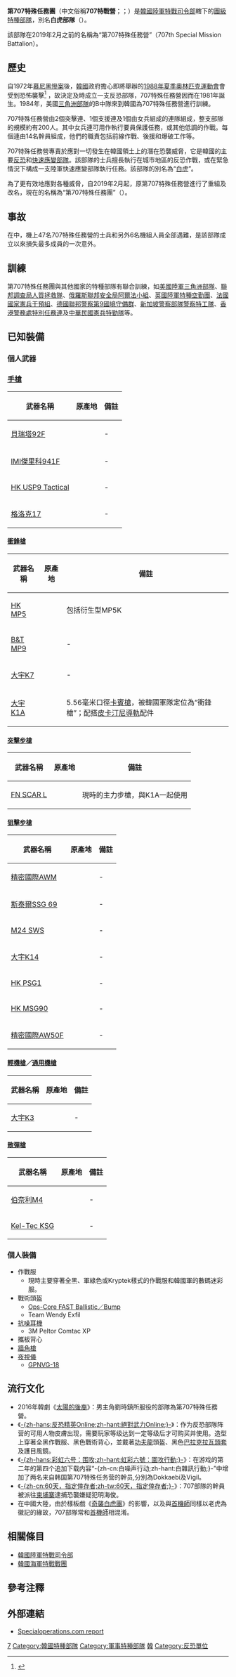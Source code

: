 {{Distinguish|白虎团}}
{{NoteTA
|G1=Firearms
|G2=Military
|G3=長度單位
|G4=地區用語
|G5=地名
|G6=Games
}}
{{Infobox Military Unit
|unit_name= 第707特殊任務團
|image= File:2012.4.13 대테러팀 종합FTX (7368111994).jpg
|image_size = 300px
|caption=第707特殊任務營，攝於2012年4月。
|country= {{flag|ROK}}
|allegiance=
|branch= [[File:Flag_of_the_Army_of_the_Republic_of_Korea.svg|24px]] [[韓國陸軍|韓國陸軍]]
|type= [[特種部隊|特種部隊]]
|dates= 1981年—
|specialization= [[反恐|反恐]]、[[特種作戰|特種作戰]]、非對稱作戰
|command_structure= [[韓國陸軍特戰司令部|陸軍特戰司令部]]
|size= 約200人
|current_commander=
|garrison= [[京畿道|京畿道]][[城南市|城南市]]
|ceremonial_chief=
|nickname= 白虎部隊（{{lang|ko|백호부대}}）
|motto= 
|colors=
|march=
|battles=
|notable_commanders=
|anniversaries=
|decorations=
|identification_symbol=
|identification_symbol_label=
}}

'''第707特殊任務團'''（中文俗稱'''707特戰營'''；{{Kor|諺='''제707특수임무단'''|漢=第707特殊任務團|附=無義文字}}；{{Lang-en|'''707th Special Mission  Group'''}}）是[[韓國陸軍特戰司令部|韓國陸軍特戰司令部]]轄下的[[團_(軍隊)|團級]][[特種部隊|特種部隊]]，別名'''白虎部隊'''（{{lang|ko|'''백호부대'''}}）。

該部隊在2019年2月之前的名稱為“第707特殊任務營”（707th Special Mission Battalion）。

== 歷史 ==
自1972年[[慕尼黑慘案|慕尼黑慘案]]後，[[韓國|韓國]]政府擔心即將舉辦的[[1988年夏季奧林匹克運動會|1988年夏季奧林匹克運動會]]會受到恐怖襲擊<ref>{{cite news|url=https://www.hk01.com/%E9%9F%93%E8%BF%B7/196655/sketch-%E6%9D%8E%E6%9D%B1%E5%81%A5%E5%AE%8B%E4%BB%B2%E5%9F%BA%E9%83%BD%E4%BF%82%E7%89%B9%E7%A8%AE%E9%83%A8%E9%9A%8A%E5%87%BA%E8%BA%AB-%E7%99%BD%E8%99%8E%E8%A8%93%E7%B7%B4-%E5%96%AA%E9%81%8E%E9%A3%9B%E8%99%8E|title=《Sketch》李東健宋仲基都係特種部隊出身　「白虎訓練」喪過飛虎|publisher=香港01|author=沈洛嘉|date=2018-06-07|accessdate=2019-08-07}}</ref>
，故決定及時成立一支反恐部隊，707特殊任務營因而在1981年誕生。1984年，美國[[三角洲部隊|三角洲部隊]]的B中隊來到韓國為707特殊任務營進行訓練。

707特殊任務營由2個突擊連、1個支援連及1個由女兵組成的連隊組成，整支部隊的規模約有200人。其中女兵連可用作執行要員保護任務，或其他低調的作戰。每個連由14名幹員組成，他們的職責包括前線作戰、後援和爆破工作等。

707特殊任務營專責於應對一切發生在韓國領土上的潛在恐襲威脅，它是韓國的主要[[反恐|反恐]]和[[快速應變部隊|快速應變部隊]]。該部隊的士兵擅長執行在城市地區的反恐作戰，或在緊急情況下構成一支陸軍快速應變部隊執行任務。該部隊的別名為“[[白虎|白虎]]”。

為了更有效地應對各種威脅，自2019年2月起，原第707特殊任務營進行了重組及改名，現在的名稱為“第707特殊任務團”（{{lang-ko|제707특수임무단}}）。

==事故==
在{{tsl|en|February 1982 Korean Air Force C-123 accident|1982年韓國空軍C-123事故}}中，機上47名707特殊任務營的士兵和另外6名機組人員全部遇難，是該部隊成立以來損失最多成員的一次意外。

== 訓練 ==
第707特殊任務團與其他國家的特種部隊有聯合訓練，如[[美國陸軍|美國陸軍]][[三角洲部隊|三角洲部隊]]、[[聯邦調查局|聯邦調查局]][[人質拯救隊|人質拯救隊]]、[[俄羅斯聯邦安全局|俄羅斯聯邦安全局]][[阿爾法小組|阿爾法小組]]、[[英國陸軍|英國陸軍]][[特種空勤團|特種空勤團]]、[[法國|法國]][[國家憲兵干預組|國家憲兵干預組]]、[[德國聯邦警察第九國境守備隊|德國聯邦警察第9國境守備群]]、[[新加坡警察部隊|新加坡警察部隊]][[警察特工隊|警察特工隊]]、[[香港警務處|香港警務處]][[特別任務連|特別任務連]]及[[中華民國|中華民國]][[憲兵特勤隊|憲兵特勤隊]]等。

== 已知裝備 ==

===個人武器===

=== [[手槍|手槍]] ===
{| border="1" cellpadding="4" cellspacing="0" style="margin: 1em 1em 1em 0; background: #f9f9f9; border: 1px #aaa solid; border-collapse: collapse; font-size: 95%;"
|-
! 武器名稱
! 原產地
! 備註
|-
|[[貝瑞塔92手槍|貝瑞塔92F]]||{{flag|Italy}}||-
|-
|[[IWI傑里科941半自動手槍|IMI傑里科941F]]||{{flag|Israel}}||-
|-
|[[HK_USP手槍|HK USP9 Tactical]]||{{flag|Germany}}||-
|-
|[[格洛克17|格洛克17]]||{{flag|Austria}}||-
|}

==== [[衝鋒槍|衝鋒槍]] ====
{| border="1" cellpadding="4" cellspacing="0" style="margin: 1em 1em 1em 0; background: #f9f9f9; border: 1px #aaa solid; border-collapse: collapse; font-size: 95%;"
|-
! 武器名稱
! 原產地
! 備註
|-
|[[HK_MP5衝鋒槍|HK MP5]]||{{flag|Germany}}||包括衍生型MP5K
|-
|[[B&T_MP9戰術衝鋒槍|B&T MP9]]||{{flag|Switzerland}}||-
|-
|[[大宇K7衝鋒槍|大宇K7]]||{{flag|South Korea}}||-
|-
|[[K1卡賓槍|大宇K1A]]||{{flag|South Korea}}||5.56毫米口徑[[卡賓槍|卡賓槍]]，被韓國軍隊定位為“衝鋒槍”；配搭[[皮卡汀尼導軌|皮卡汀尼導軌]]配件
|}

==== [[突擊步槍|突擊步槍]] ====
{| border="1" cellpadding="4" cellspacing="0" style="margin: 1em 1em 1em 0; background: #f9f9f9; border: 1px #aaa solid; border-collapse: collapse; font-size: 95%;"
|-
! 武器名稱
! 原產地
! 備註
|-
|[[FN_SCAR突擊步槍|FN SCAR L]]||{{flag|Belgium}}||現時的主力步槍，與K1A一起使用
|}

==== [[狙擊步槍|狙擊步槍]] ====
{| border="1" cellpadding="4" cellspacing="0" style="margin: 1em 1em 1em 0; background: #f9f9f9; border: 1px #aaa solid; border-collapse: collapse; font-size: 95%;"
|-
! 武器名稱
! 原產地
! 備註
|-
|[[精密國際AWM狙擊步槍|精密國際AWM]]||{{flag|UK}}||-
|-
|[[斯泰爾SSG_69狙擊步槍|斯泰爾SSG 69]]||{{flag|Austria}}||-
|-
|[[M24狙擊手武器系統|M24 SWS]]||{{flag|USA}}||-
|-
|[[K14狙擊步槍|大宇K14]]||{{flag|South Korea}}||-
|-
|[[HK_PSG1狙擊步槍|HK PSG1]]||{{flag|Germany}}||-
|-
|[[HK_MSG90狙擊步槍|HK MSG90]]||{{flag|Germany}}||-
|-
|[[精密國際AW50F狙擊步槍|精密國際AW50F]]||{{flag|UK}}||-
|}

==== [[輕機槍|輕機槍]]／[[通用機槍|通用機槍]] ====
{| border="1" cellpadding="4" cellspacing="0" style="margin: 1em 1em 1em 0; background: #f9f9f9; border: 1px #aaa solid; border-collapse: collapse; font-size: 95%;"
|-
! 武器名稱
! 原產地
! 備註
|-
|[[大宇K3輕機槍|大宇K3]]||{{flag|South Korea}}||-
|}

==== [[散彈槍|散彈槍]] ====
{| border="1" cellpadding="4" cellspacing="0" style="margin: 1em 1em 1em 0; background: #f9f9f9; border: 1px #aaa solid; border-collapse: collapse; font-size: 95%;"
|-
! 武器名稱
! 原產地
! 備註
|-
|[[伯奈利M4_Super_90半自動霰彈槍|伯奈利M4]]||{{flag|Italy}}||-
|-
|[[Kel-Tec_KSG泵動式霰彈槍|Kel-Tec KSG]]||{{flag|United States}}||-
|}

=== 個人裝備 ===
* 作戰服
** 現時主要穿著全黑、軍綠色或Kryptek樣式的作戰服和韓國軍的數碼迷彩服。
* 戰術頭盔
** [[未來突擊外殼技術頭盔|Ops-Core FAST Ballistic／Bump]]
** Team Wendy Exfil
* [[抗噪耳機|抗噪耳機]]
** 3M Peltor Comtac XP
* 攜板背心
* [[牆角槍|牆角槍]]
* [[夜視儀|夜視儀]]
** [[GPNVG-18全景式夜視儀|GPNVG-18]]

== 流行文化 ==
* 2016年韓劇《[[太陽的後裔|太陽的後裔]]》：男主角劉時鎮所服役的部隊為第707特殊任務營。
* 《[[反恐精英Online|-{zh-hans:反恐精英Online;zh-hant:絕對武力Online;}-]]》：作为反恐部隊阵营的可用人物皮膚出现，需要玩家等级达到一定等级后才可购买并使用。造型上穿著全黑作戰服、黑色戰術背心，並戴著[[功夫龍|功夫龍]]頭盔、黑色[[巴拉克拉瓦頭套|巴拉克拉瓦頭套]]及護目風鏡。
* 《[[彩虹六号：围攻|-{zh-hans:彩虹六号：围攻;zh-hant:虹彩六號：圍攻行動;}-]]》：在游戏的第二年的第四个追加下载内容“-{zh-cn:白噪声行动;zh-hant:白雜訊行動;}-”中增加了两名来自韩国第707特殊任务营的幹员,分別為Dokkaebi及Vigil。
* 《[[60天，指定倖存者|-{zh-cn:60天，指定倖存者;zh-tw:60天，指定倖存者;}-]]》：707部隊的幹員被派往[[柬埔寨|柬埔寨]]逮捕恐襲嫌疑犯明海俊。
*在中國大陸，由於樣板戲《[[奇襲白虎團|奇襲白虎團]]》的影響，以及與[[韩国首都机械化步兵师|首機師]]同樣以老虎為徽記的緣故，707部隊常和[[韩国首都机械化步兵师|首機師]]相混淆。

==相關條目==
*[[韓國陸軍特戰司令部|韓國陸軍特戰司令部]]
*[[韓國海軍特戰戰團|韓國海軍特戰戰團]]

== 參考注釋 ==
{{reflist}}

== 外部連結 ==
* [https://web.archive.org/web/20051204064842/http://www.specialoperations.com/Foreign/South_Korea/Default2.html Specialoperations.com report]

{{韓國陸軍}}
{{韓國特種部隊}}

[[Category:韓國陸軍的編制|7]]
[[Category:韓國特種部隊|Category:韓國特種部隊]]
[[Category:軍事特種部隊|Category:軍事特種部隊]]
[[Category:各国的营级单位|韓]]
[[Category:反恐單位|Category:反恐單位]]